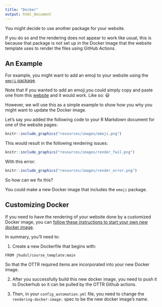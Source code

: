 ```yaml
---
title: "Docker"
output: html_document
---
```


You might decide to use another package for your website. 

If you do so and the rendering does not appear to work like usual, this is because that package is not set up in the Docker image that the website template uses to render the files using GitHub Actions.


## An Example

For example, you might want to add an emoji to your website using the [`emoji` package](https://cran.r-project.org/web/packages/emoji/emoji.pdf). 

Note that if you wanted to add an emoji,you could simply copy and paste one from this [website](https://gist.github.com/rxaviers/7360908) and it would work. Like so: 😃 

However, we will use this as a simple example to show how you why you might want to update the Docker image. 




Let's say you added the following code to your R Markdown document for one of the website pages:

```r
knitr::include_graphics("resources/images/emoji.png")
```
This would result in the following rendering issues:

```r
knitr::include_graphics("resources/images/render_fail.png")
```

With this error:

```r
knitr::include_graphics("resources/images/render_error.png")
```

So how can we fix this?

You could make a new Docker image that includes the `emoji` package. 

## Customizing Docker

If you need to have the rendering of your website done by a customized Docker image, you can [follow these instructions to start your own new docker image](https://www.ottrproject.org/customize-docker.html#Starting_a_new_Docker_image).

In summary, you'll need to:

1. Create a new Dockerfile that begins with:

```
FROM jhudsl/course_template:main
```
So that the OTTR required items are incorporated into your new Docker image.

2. After you successfully build this new docker image, you need to push it to Dockerhub so it can be pulled by the OTTR Github actions.

3. Then, in your `config_automation.yml` file, you need to change the `rendering-docker-image:`  spec to be the new docker image's name. 
